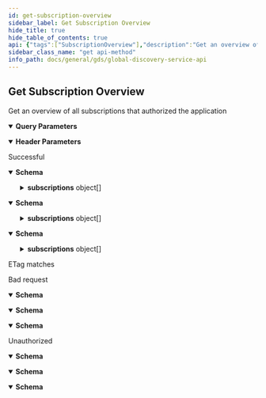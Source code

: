 ```yaml
---
id: get-subscription-overview
sidebar_label: Get Subscription Overview
hide_title: true
hide_table_of_contents: true
api: {"tags":["SubscriptionOverview"],"description":"Get an overview of all subscriptions that authorized the application","operationId":"GetSubscriptionOverview","parameters":[{"name":"subscriptionId","in":"query","description":"Subscription id","schema":{"type":"string","format":"uuid"}},{"name":"offset","in":"query","description":"Offset for paging","schema":{"type":"integer","format":"int32","default":0}},{"name":"limit","in":"query","description":"Limit for paging","schema":{"type":"integer","format":"int32","default":25}},{"name":"etag","in":"header","description":"Etag","schema":{"type":"string"}}],"responses":{"200":{"description":"Successful","content":{"text/plain":{"schema":{"type":"object","properties":{"totalCount":{"type":"integer","description":"Total count of items","format":"int32"},"subscriptions":{"type":"array","items":{"type":"object","properties":{"subscriptionId":{"type":"string","description":"Subscription id","format":"uuid"},"parentSubscriptionId":{"type":"string","description":"Parent subscription id","format":"uuid","nullable":true},"name":{"type":"string","description":"Subscription name","nullable":true},"tapioId":{"type":"string","description":"Tapio id","nullable":true},"assignedMachines":{"type":"array","items":{"type":"object","properties":{"tmid":{"type":"string","description":"TapioMachineId","nullable":true},"deviceType":{"enum":["Unknown","Machine","SmartDevice"],"type":"string","description":"Device type"},"deviceSubType":{"type":"string","description":"Device sub-type. If Device type is set to \"Machine\", Device sub-type will only contain one the following values: \"Unknown\", \"Edge\", \"Saw\", \"Cnc\", \"Sanding\", \"Drilling\", \"Assembly\", \"Storing\", \"Stock\", \"Sorting\", \"Shipping\", \"PreAssembly\", \"Lamination\", \"Moulding\", \"Packaging\", \"Handling\"","nullable":true},"displayName":{"type":"string","description":"Display name","nullable":true},"manufacturerSerialNumber":{"type":"string","description":"Serial number given to the machine by its manufacturer.","nullable":true},"onboardingDate":{"type":"string","description":"The date, when the machine has been added to the subscription","format":"date-time"},"equipmentGroup":{"type":"object","properties":{"id":{"type":"string","description":"Id of the equipment group.","nullable":true},"groupPosition":{"type":"integer","description":"Position of the machine within the group.","format":"int32"}},"additionalProperties":false,"description":"Information about a group in the context of a machine, assigned to it."},"assignedApplications":{"type":"array","items":{"type":"object","properties":{"id":{"type":"string","description":"Application id","format":"uuid"}},"additionalProperties":false,"description":"Assigned application"},"description":"List of assigned applications for this machine","nullable":true}},"additionalProperties":false,"description":"Machine information"},"description":"Assigned machines","nullable":true},"subscriptionTypes":{"type":"array","items":{"type":"string"},"description":"Subscription Types","nullable":true,"readOnly":true,"deprecated":true},"subscriptionFeatures":{"type":"array","items":{"type":"string"},"description":"Subscription Features","nullable":true},"servicePartners":{"type":"array","items":{"type":"object","properties":{"subscriptionId":{"type":"string","description":"Subscription id","format":"uuid"},"name":{"type":"string","description":"Service partner name","nullable":true},"customerNumber":{"type":"string","description":"Customer number","nullable":true},"parentSubscriptionId":{"type":"string","description":"Parent id","format":"uuid","nullable":true},"providerNo":{"type":"string","description":"Provider number","nullable":true},"servicePartnerType":{"enum":["MachineService","SharpeningService"],"type":"string","description":"Service partner type"}},"additionalProperties":false,"description":"Service partner"},"description":"Service partners","nullable":true},"licenses":{"type":"array","items":{"type":"object","properties":{"licenseId":{"type":"string","description":"License id","format":"uuid"},"applicationId":{"type":"string","description":"Application id","format":"uuid"},"createdDate":{"type":"string","description":"License creation date","format":"date-time"},"billingStartDate":{"type":"string","description":"Billing start date","format":"date-time"},"billingInterval":{"type":"string","description":"Billing interval","nullable":true},"licenseCount":{"type":"integer","description":"License count","format":"int32"}},"additionalProperties":false,"description":"License information"},"description":"Licenses","nullable":true},"equipmentGroups":{"type":"array","items":{"type":"object","properties":{"id":{"type":"string","description":"Equipment group id","nullable":true},"parentId":{"type":"string","description":"Id of the parent equipment group, or null if there is no parent.","nullable":true},"displayName":{"type":"string","description":"Display name","nullable":true},"groupPosition":{"type":"integer","description":"Position of the machine within the group","format":"int32"},"placesCount":{"type":"integer","description":"Number of places in the equipment group","format":"int32"},"type":{"enum":["Group","Warehouse","Root"],"type":"string"}},"additionalProperties":false,"description":"Equipment group information"},"description":"Equipment groups","nullable":true},"servicePartnerType":{"enum":["MachineService","SharpeningService"],"type":"string","description":"Service partner type"}},"additionalProperties":false,"description":"Subscription information"},"description":"List of subscription information","nullable":true}},"additionalProperties":false,"description":"Subscription overview response"}},"application/json":{"schema":{"type":"object","properties":{"totalCount":{"type":"integer","description":"Total count of items","format":"int32"},"subscriptions":{"type":"array","items":{"type":"object","properties":{"subscriptionId":{"type":"string","description":"Subscription id","format":"uuid"},"parentSubscriptionId":{"type":"string","description":"Parent subscription id","format":"uuid","nullable":true},"name":{"type":"string","description":"Subscription name","nullable":true},"tapioId":{"type":"string","description":"Tapio id","nullable":true},"assignedMachines":{"type":"array","items":{"type":"object","properties":{"tmid":{"type":"string","description":"TapioMachineId","nullable":true},"deviceType":{"enum":["Unknown","Machine","SmartDevice"],"type":"string","description":"Device type"},"deviceSubType":{"type":"string","description":"Device sub-type. If Device type is set to \"Machine\", Device sub-type will only contain one the following values: \"Unknown\", \"Edge\", \"Saw\", \"Cnc\", \"Sanding\", \"Drilling\", \"Assembly\", \"Storing\", \"Stock\", \"Sorting\", \"Shipping\", \"PreAssembly\", \"Lamination\", \"Moulding\", \"Packaging\", \"Handling\"","nullable":true},"displayName":{"type":"string","description":"Display name","nullable":true},"manufacturerSerialNumber":{"type":"string","description":"Serial number given to the machine by its manufacturer.","nullable":true},"onboardingDate":{"type":"string","description":"The date, when the machine has been added to the subscription","format":"date-time"},"equipmentGroup":{"type":"object","properties":{"id":{"type":"string","description":"Id of the equipment group.","nullable":true},"groupPosition":{"type":"integer","description":"Position of the machine within the group.","format":"int32"}},"additionalProperties":false,"description":"Information about a group in the context of a machine, assigned to it."},"assignedApplications":{"type":"array","items":{"type":"object","properties":{"id":{"type":"string","description":"Application id","format":"uuid"}},"additionalProperties":false,"description":"Assigned application"},"description":"List of assigned applications for this machine","nullable":true}},"additionalProperties":false,"description":"Machine information"},"description":"Assigned machines","nullable":true},"subscriptionTypes":{"type":"array","items":{"type":"string"},"description":"Subscription Types","nullable":true,"readOnly":true,"deprecated":true},"subscriptionFeatures":{"type":"array","items":{"type":"string"},"description":"Subscription Features","nullable":true},"servicePartners":{"type":"array","items":{"type":"object","properties":{"subscriptionId":{"type":"string","description":"Subscription id","format":"uuid"},"name":{"type":"string","description":"Service partner name","nullable":true},"customerNumber":{"type":"string","description":"Customer number","nullable":true},"parentSubscriptionId":{"type":"string","description":"Parent id","format":"uuid","nullable":true},"providerNo":{"type":"string","description":"Provider number","nullable":true},"servicePartnerType":{"enum":["MachineService","SharpeningService"],"type":"string","description":"Service partner type"}},"additionalProperties":false,"description":"Service partner"},"description":"Service partners","nullable":true},"licenses":{"type":"array","items":{"type":"object","properties":{"licenseId":{"type":"string","description":"License id","format":"uuid"},"applicationId":{"type":"string","description":"Application id","format":"uuid"},"createdDate":{"type":"string","description":"License creation date","format":"date-time"},"billingStartDate":{"type":"string","description":"Billing start date","format":"date-time"},"billingInterval":{"type":"string","description":"Billing interval","nullable":true},"licenseCount":{"type":"integer","description":"License count","format":"int32"}},"additionalProperties":false,"description":"License information"},"description":"Licenses","nullable":true},"equipmentGroups":{"type":"array","items":{"type":"object","properties":{"id":{"type":"string","description":"Equipment group id","nullable":true},"parentId":{"type":"string","description":"Id of the parent equipment group, or null if there is no parent.","nullable":true},"displayName":{"type":"string","description":"Display name","nullable":true},"groupPosition":{"type":"integer","description":"Position of the machine within the group","format":"int32"},"placesCount":{"type":"integer","description":"Number of places in the equipment group","format":"int32"},"type":{"enum":["Group","Warehouse","Root"],"type":"string"}},"additionalProperties":false,"description":"Equipment group information"},"description":"Equipment groups","nullable":true},"servicePartnerType":{"enum":["MachineService","SharpeningService"],"type":"string","description":"Service partner type"}},"additionalProperties":false,"description":"Subscription information"},"description":"List of subscription information","nullable":true}},"additionalProperties":false,"description":"Subscription overview response"}},"text/json":{"schema":{"type":"object","properties":{"totalCount":{"type":"integer","description":"Total count of items","format":"int32"},"subscriptions":{"type":"array","items":{"type":"object","properties":{"subscriptionId":{"type":"string","description":"Subscription id","format":"uuid"},"parentSubscriptionId":{"type":"string","description":"Parent subscription id","format":"uuid","nullable":true},"name":{"type":"string","description":"Subscription name","nullable":true},"tapioId":{"type":"string","description":"Tapio id","nullable":true},"assignedMachines":{"type":"array","items":{"type":"object","properties":{"tmid":{"type":"string","description":"TapioMachineId","nullable":true},"deviceType":{"enum":["Unknown","Machine","SmartDevice"],"type":"string","description":"Device type"},"deviceSubType":{"type":"string","description":"Device sub-type. If Device type is set to \"Machine\", Device sub-type will only contain one the following values: \"Unknown\", \"Edge\", \"Saw\", \"Cnc\", \"Sanding\", \"Drilling\", \"Assembly\", \"Storing\", \"Stock\", \"Sorting\", \"Shipping\", \"PreAssembly\", \"Lamination\", \"Moulding\", \"Packaging\", \"Handling\"","nullable":true},"displayName":{"type":"string","description":"Display name","nullable":true},"manufacturerSerialNumber":{"type":"string","description":"Serial number given to the machine by its manufacturer.","nullable":true},"onboardingDate":{"type":"string","description":"The date, when the machine has been added to the subscription","format":"date-time"},"equipmentGroup":{"type":"object","properties":{"id":{"type":"string","description":"Id of the equipment group.","nullable":true},"groupPosition":{"type":"integer","description":"Position of the machine within the group.","format":"int32"}},"additionalProperties":false,"description":"Information about a group in the context of a machine, assigned to it."},"assignedApplications":{"type":"array","items":{"type":"object","properties":{"id":{"type":"string","description":"Application id","format":"uuid"}},"additionalProperties":false,"description":"Assigned application"},"description":"List of assigned applications for this machine","nullable":true}},"additionalProperties":false,"description":"Machine information"},"description":"Assigned machines","nullable":true},"subscriptionTypes":{"type":"array","items":{"type":"string"},"description":"Subscription Types","nullable":true,"readOnly":true,"deprecated":true},"subscriptionFeatures":{"type":"array","items":{"type":"string"},"description":"Subscription Features","nullable":true},"servicePartners":{"type":"array","items":{"type":"object","properties":{"subscriptionId":{"type":"string","description":"Subscription id","format":"uuid"},"name":{"type":"string","description":"Service partner name","nullable":true},"customerNumber":{"type":"string","description":"Customer number","nullable":true},"parentSubscriptionId":{"type":"string","description":"Parent id","format":"uuid","nullable":true},"providerNo":{"type":"string","description":"Provider number","nullable":true},"servicePartnerType":{"enum":["MachineService","SharpeningService"],"type":"string","description":"Service partner type"}},"additionalProperties":false,"description":"Service partner"},"description":"Service partners","nullable":true},"licenses":{"type":"array","items":{"type":"object","properties":{"licenseId":{"type":"string","description":"License id","format":"uuid"},"applicationId":{"type":"string","description":"Application id","format":"uuid"},"createdDate":{"type":"string","description":"License creation date","format":"date-time"},"billingStartDate":{"type":"string","description":"Billing start date","format":"date-time"},"billingInterval":{"type":"string","description":"Billing interval","nullable":true},"licenseCount":{"type":"integer","description":"License count","format":"int32"}},"additionalProperties":false,"description":"License information"},"description":"Licenses","nullable":true},"equipmentGroups":{"type":"array","items":{"type":"object","properties":{"id":{"type":"string","description":"Equipment group id","nullable":true},"parentId":{"type":"string","description":"Id of the parent equipment group, or null if there is no parent.","nullable":true},"displayName":{"type":"string","description":"Display name","nullable":true},"groupPosition":{"type":"integer","description":"Position of the machine within the group","format":"int32"},"placesCount":{"type":"integer","description":"Number of places in the equipment group","format":"int32"},"type":{"enum":["Group","Warehouse","Root"],"type":"string"}},"additionalProperties":false,"description":"Equipment group information"},"description":"Equipment groups","nullable":true},"servicePartnerType":{"enum":["MachineService","SharpeningService"],"type":"string","description":"Service partner type"}},"additionalProperties":false,"description":"Subscription information"},"description":"List of subscription information","nullable":true}},"additionalProperties":false,"description":"Subscription overview response"}}}},"304":{"description":"ETag matches"},"400":{"description":"Bad request","content":{"text/plain":{"schema":{"type":"object","properties":{"message":{"type":"string","nullable":true},"details":{"type":"array","items":{"type":"string"},"nullable":true}},"additionalProperties":false}},"application/json":{"schema":{"type":"object","properties":{"message":{"type":"string","nullable":true},"details":{"type":"array","items":{"type":"string"},"nullable":true}},"additionalProperties":false}},"text/json":{"schema":{"type":"object","properties":{"message":{"type":"string","nullable":true},"details":{"type":"array","items":{"type":"string"},"nullable":true}},"additionalProperties":false}}}},"401":{"description":"Unauthorized","content":{"text/plain":{"schema":{"type":"object","properties":{"message":{"type":"string","nullable":true},"details":{"type":"array","items":{"type":"string"},"nullable":true}},"additionalProperties":false}},"application/json":{"schema":{"type":"object","properties":{"message":{"type":"string","nullable":true},"details":{"type":"array","items":{"type":"string"},"nullable":true}},"additionalProperties":false}},"text/json":{"schema":{"type":"object","properties":{"message":{"type":"string","nullable":true},"details":{"type":"array","items":{"type":"string"},"nullable":true}},"additionalProperties":false}}}}},"method":"get","path":"/api/subscriptionOverview","servers":[{"url":"https://apissgdstapiossint2.azurewebsites.net/"}],"security":[{"Bearer":[]}],"securitySchemes":{"Bearer":{"type":"apiKey","description":"Standard Authorization header using the Bearer scheme. Example: \"bearer {token}\"","name":"Authorization","in":"header"}},"info":{"title":"Global Discovery Service API","description":"tapio's Global Discovery Service API enables to retrieve information of subscriptions. For example, you can retrieve information about application settings which the customer has set, like paper format if you want to print something via a tapio connected application. If your application makes too many requests, HTTP status code 429 is returned. A Retry-After header is included in this response which indicates how long to wait before making the next request. HTTP 429 standard is followed.","termsOfService":"https://tapio.one/en/tapio-terms-of-use","contact":{"name":"tapio GmbH","url":"https://tapio.one","email":"developer@tapio.one"},"license":{"name":"tapio GmbH","url":"https://tapio.one/en/policy"},"version":"1"},"postman":{"name":"Get Subscription Overview","description":{"content":"Get an overview of all subscriptions that authorized the application","type":"text/plain"},"url":{"path":["api","subscriptionOverview"],"host":["{{baseUrl}}"],"query":[{"disabled":false,"description":{"content":"Subscription id","type":"text/plain"},"key":"subscriptionId","value":""},{"disabled":false,"description":{"content":"Offset for paging","type":"text/plain"},"key":"offset","value":""},{"disabled":false,"description":{"content":"Limit for paging","type":"text/plain"},"key":"limit","value":""}],"variable":[]},"header":[{"disabled":false,"description":{"content":"Etag","type":"text/plain"},"key":"etag","value":""},{"key":"Accept","value":"text/plain"}],"method":"GET"}}
sidebar_class_name: "get api-method"
info_path: docs/general/gds/global-discovery-service-api
---
```



## Get Subscription Overview



Get an overview of all subscriptions that authorized the application

<details style={{"marginBottom":"1rem"}} data-collapsed={false} open={true}><summary style={{}}><strong>Query Parameters</strong></summary><div><ul><ParamsItem className={"paramsItem"} param={{"name":"subscriptionId","in":"query","description":"Subscription id","schema":{"type":"string","format":"uuid"}}}></ParamsItem><ParamsItem className={"paramsItem"} param={{"name":"offset","in":"query","description":"Offset for paging","schema":{"type":"integer","format":"int32","default":0}}}></ParamsItem><ParamsItem className={"paramsItem"} param={{"name":"limit","in":"query","description":"Limit for paging","schema":{"type":"integer","format":"int32","default":25}}}></ParamsItem></ul></div></details><details style={{"marginBottom":"1rem"}} data-collapsed={false} open={true}><summary style={{}}><strong>Header Parameters</strong></summary><div><ul><ParamsItem className={"paramsItem"} param={{"name":"etag","in":"header","description":"Etag","schema":{"type":"string"}}}></ParamsItem></ul></div></details><div><ApiTabs><TabItem label={"200"} value={"200"}><div>

Successful

</div><div><MimeTabs groupId={"mime-type"}><TabItem label={"text/plain"} value={"text/plain"}><SchemaTabs groupId={"schema-tabs"}><TabItem label={"Schema"} value={"Schema"}><details style={{}} data-collapsed={false} open={true}><summary style={{"textAlign":"left"}}><strong>Schema</strong></summary><div style={{"textAlign":"left","marginLeft":"1rem"}}></div><ul style={{"marginLeft":"1rem"}}><SchemaItem collapsible={false} name={"totalCount"} required={false} schemaDescription={"Total count of items"} schemaName={"int32"} qualifierMessage={undefined} defaultValue={undefined}></SchemaItem><SchemaItem collapsible={true} className={"schemaItem"}><details style={{}}><summary style={{}}><strong>subscriptions</strong><span style={{"opacity":"0.6"}}> object[]</span></summary><div style={{"marginLeft":"1rem"}}><div style={{"marginTop":".5rem","marginBottom":".5rem"}}>

List of subscription information

</div><SchemaItem collapsible={false} name={"subscriptionId"} required={false} schemaDescription={"Subscription id"} schemaName={"uuid"} qualifierMessage={undefined} defaultValue={undefined}></SchemaItem><SchemaItem collapsible={false} name={"parentSubscriptionId"} required={false} schemaDescription={"Parent subscription id"} schemaName={"uuid"} qualifierMessage={undefined} defaultValue={undefined}></SchemaItem><SchemaItem collapsible={false} name={"name"} required={false} schemaDescription={"Subscription name"} schemaName={"string"} qualifierMessage={undefined} defaultValue={undefined}></SchemaItem><SchemaItem collapsible={false} name={"tapioId"} required={false} schemaDescription={"Tapio id"} schemaName={"string"} qualifierMessage={undefined} defaultValue={undefined}></SchemaItem><SchemaItem collapsible={true} className={"schemaItem"}><details style={{}}><summary style={{}}><strong>assignedMachines</strong><span style={{"opacity":"0.6"}}> object[]</span></summary><div style={{"marginLeft":"1rem"}}><div style={{"marginTop":".5rem","marginBottom":".5rem"}}>

Assigned machines

</div><SchemaItem collapsible={false} name={"tmid"} required={false} schemaDescription={"TapioMachineId"} schemaName={"string"} qualifierMessage={undefined} defaultValue={undefined}></SchemaItem><SchemaItem collapsible={false} name={"deviceType"} required={false} schemaDescription={"Device type"} schemaName={"string"} qualifierMessage={"**Possible values:** [`Unknown`, `Machine`, `SmartDevice`]"} defaultValue={undefined}></SchemaItem><SchemaItem collapsible={false} name={"deviceSubType"} required={false} schemaDescription={"Device sub-type. If Device type is set to \"Machine\", Device sub-type will only contain one the following values: \"Unknown\", \"Edge\", \"Saw\", \"Cnc\", \"Sanding\", \"Drilling\", \"Assembly\", \"Storing\", \"Stock\", \"Sorting\", \"Shipping\", \"PreAssembly\", \"Lamination\", \"Moulding\", \"Packaging\", \"Handling\""} schemaName={"string"} qualifierMessage={undefined} defaultValue={undefined}></SchemaItem><SchemaItem collapsible={false} name={"displayName"} required={false} schemaDescription={"Display name"} schemaName={"string"} qualifierMessage={undefined} defaultValue={undefined}></SchemaItem><SchemaItem collapsible={false} name={"manufacturerSerialNumber"} required={false} schemaDescription={"Serial number given to the machine by its manufacturer."} schemaName={"string"} qualifierMessage={undefined} defaultValue={undefined}></SchemaItem><SchemaItem collapsible={false} name={"onboardingDate"} required={false} schemaDescription={"The date, when the machine has been added to the subscription"} schemaName={"date-time"} qualifierMessage={undefined} defaultValue={undefined}></SchemaItem><SchemaItem collapsible={true} className={"schemaItem"}><details style={{}}><summary style={{}}><strong>equipmentGroup</strong><span style={{"opacity":"0.6"}}> object</span></summary><div style={{"marginLeft":"1rem"}}><div style={{"marginTop":".5rem","marginBottom":".5rem"}}>

Information about a group in the context of a machine, assigned to it.

</div><SchemaItem collapsible={false} name={"id"} required={false} schemaDescription={"Id of the equipment group."} schemaName={"string"} qualifierMessage={undefined} defaultValue={undefined}></SchemaItem><SchemaItem collapsible={false} name={"groupPosition"} required={false} schemaDescription={"Position of the machine within the group."} schemaName={"int32"} qualifierMessage={undefined} defaultValue={undefined}></SchemaItem></div></details></SchemaItem><SchemaItem collapsible={true} className={"schemaItem"}><details style={{}}><summary style={{}}><strong>assignedApplications</strong><span style={{"opacity":"0.6"}}> object[]</span></summary><div style={{"marginLeft":"1rem"}}><div style={{"marginTop":".5rem","marginBottom":".5rem"}}>

List of assigned applications for this machine

</div><SchemaItem collapsible={false} name={"id"} required={false} schemaDescription={"Application id"} schemaName={"uuid"} qualifierMessage={undefined} defaultValue={undefined}></SchemaItem></div></details></SchemaItem></div></details></SchemaItem><SchemaItem collapsible={false} name={"subscriptionTypes"} required={false} schemaDescription={"Subscription Types"} schemaName={"string[]"} qualifierMessage={undefined} defaultValue={undefined}></SchemaItem><SchemaItem collapsible={false} name={"subscriptionFeatures"} required={false} schemaDescription={"Subscription Features"} schemaName={"string[]"} qualifierMessage={undefined} defaultValue={undefined}></SchemaItem><SchemaItem collapsible={true} className={"schemaItem"}><details style={{}}><summary style={{}}><strong>servicePartners</strong><span style={{"opacity":"0.6"}}> object[]</span></summary><div style={{"marginLeft":"1rem"}}><div style={{"marginTop":".5rem","marginBottom":".5rem"}}>

Service partners

</div><SchemaItem collapsible={false} name={"subscriptionId"} required={false} schemaDescription={"Subscription id"} schemaName={"uuid"} qualifierMessage={undefined} defaultValue={undefined}></SchemaItem><SchemaItem collapsible={false} name={"name"} required={false} schemaDescription={"Service partner name"} schemaName={"string"} qualifierMessage={undefined} defaultValue={undefined}></SchemaItem><SchemaItem collapsible={false} name={"customerNumber"} required={false} schemaDescription={"Customer number"} schemaName={"string"} qualifierMessage={undefined} defaultValue={undefined}></SchemaItem><SchemaItem collapsible={false} name={"parentSubscriptionId"} required={false} schemaDescription={"Parent id"} schemaName={"uuid"} qualifierMessage={undefined} defaultValue={undefined}></SchemaItem><SchemaItem collapsible={false} name={"providerNo"} required={false} schemaDescription={"Provider number"} schemaName={"string"} qualifierMessage={undefined} defaultValue={undefined}></SchemaItem><SchemaItem collapsible={false} name={"servicePartnerType"} required={false} schemaDescription={"Service partner type"} schemaName={"string"} qualifierMessage={"**Possible values:** [`MachineService`, `SharpeningService`]"} defaultValue={undefined}></SchemaItem></div></details></SchemaItem><SchemaItem collapsible={true} className={"schemaItem"}><details style={{}}><summary style={{}}><strong>licenses</strong><span style={{"opacity":"0.6"}}> object[]</span></summary><div style={{"marginLeft":"1rem"}}><div style={{"marginTop":".5rem","marginBottom":".5rem"}}>

Licenses

</div><SchemaItem collapsible={false} name={"licenseId"} required={false} schemaDescription={"License id"} schemaName={"uuid"} qualifierMessage={undefined} defaultValue={undefined}></SchemaItem><SchemaItem collapsible={false} name={"applicationId"} required={false} schemaDescription={"Application id"} schemaName={"uuid"} qualifierMessage={undefined} defaultValue={undefined}></SchemaItem><SchemaItem collapsible={false} name={"createdDate"} required={false} schemaDescription={"License creation date"} schemaName={"date-time"} qualifierMessage={undefined} defaultValue={undefined}></SchemaItem><SchemaItem collapsible={false} name={"billingStartDate"} required={false} schemaDescription={"Billing start date"} schemaName={"date-time"} qualifierMessage={undefined} defaultValue={undefined}></SchemaItem><SchemaItem collapsible={false} name={"billingInterval"} required={false} schemaDescription={"Billing interval"} schemaName={"string"} qualifierMessage={undefined} defaultValue={undefined}></SchemaItem><SchemaItem collapsible={false} name={"licenseCount"} required={false} schemaDescription={"License count"} schemaName={"int32"} qualifierMessage={undefined} defaultValue={undefined}></SchemaItem></div></details></SchemaItem><SchemaItem collapsible={true} className={"schemaItem"}><details style={{}}><summary style={{}}><strong>equipmentGroups</strong><span style={{"opacity":"0.6"}}> object[]</span></summary><div style={{"marginLeft":"1rem"}}><div style={{"marginTop":".5rem","marginBottom":".5rem"}}>

Equipment groups

</div><SchemaItem collapsible={false} name={"id"} required={false} schemaDescription={"Equipment group id"} schemaName={"string"} qualifierMessage={undefined} defaultValue={undefined}></SchemaItem><SchemaItem collapsible={false} name={"parentId"} required={false} schemaDescription={"Id of the parent equipment group, or null if there is no parent."} schemaName={"string"} qualifierMessage={undefined} defaultValue={undefined}></SchemaItem><SchemaItem collapsible={false} name={"displayName"} required={false} schemaDescription={"Display name"} schemaName={"string"} qualifierMessage={undefined} defaultValue={undefined}></SchemaItem><SchemaItem collapsible={false} name={"groupPosition"} required={false} schemaDescription={"Position of the machine within the group"} schemaName={"int32"} qualifierMessage={undefined} defaultValue={undefined}></SchemaItem><SchemaItem collapsible={false} name={"placesCount"} required={false} schemaDescription={"Number of places in the equipment group"} schemaName={"int32"} qualifierMessage={undefined} defaultValue={undefined}></SchemaItem><SchemaItem collapsible={false} name={"type"} required={false} schemaDescription={undefined} schemaName={"string"} qualifierMessage={"**Possible values:** [`Group`, `Warehouse`, `Root`]"} defaultValue={undefined}></SchemaItem></div></details></SchemaItem><SchemaItem collapsible={false} name={"servicePartnerType"} required={false} schemaDescription={"Service partner type"} schemaName={"string"} qualifierMessage={"**Possible values:** [`MachineService`, `SharpeningService`]"} defaultValue={undefined}></SchemaItem></div></details></SchemaItem></ul></details></TabItem><TabItem label={"Example (from schema)"} value={"Example (from schema)"}><ResponseSamples responseExample={"{\n  \"totalCount\": 0,\n  \"subscriptions\": [\n    {\n      \"subscriptionId\": \"3fa85f64-5717-4562-b3fc-2c963f66afa6\",\n      \"parentSubscriptionId\": \"3fa85f64-5717-4562-b3fc-2c963f66afa6\",\n      \"name\": \"string\",\n      \"tapioId\": \"string\",\n      \"assignedMachines\": [\n        {\n          \"tmid\": \"string\",\n          \"deviceType\": \"Unknown\",\n          \"deviceSubType\": \"string\",\n          \"displayName\": \"string\",\n          \"manufacturerSerialNumber\": \"string\",\n          \"onboardingDate\": \"2022-09-19\",\n          \"equipmentGroup\": {\n            \"id\": \"string\",\n            \"groupPosition\": 0\n          },\n          \"assignedApplications\": [\n            {\n              \"id\": \"3fa85f64-5717-4562-b3fc-2c963f66afa6\"\n            }\n          ]\n        }\n      ],\n      \"subscriptionFeatures\": [\n        \"string\"\n      ],\n      \"servicePartners\": [\n        {\n          \"subscriptionId\": \"3fa85f64-5717-4562-b3fc-2c963f66afa6\",\n          \"name\": \"string\",\n          \"customerNumber\": \"string\",\n          \"parentSubscriptionId\": \"3fa85f64-5717-4562-b3fc-2c963f66afa6\",\n          \"providerNo\": \"string\",\n          \"servicePartnerType\": \"MachineService\"\n        }\n      ],\n      \"licenses\": [\n        {\n          \"licenseId\": \"3fa85f64-5717-4562-b3fc-2c963f66afa6\",\n          \"applicationId\": \"3fa85f64-5717-4562-b3fc-2c963f66afa6\",\n          \"createdDate\": \"2022-09-19\",\n          \"billingStartDate\": \"2022-09-19\",\n          \"billingInterval\": \"string\",\n          \"licenseCount\": 0\n        }\n      ],\n      \"equipmentGroups\": [\n        {\n          \"id\": \"string\",\n          \"parentId\": \"string\",\n          \"displayName\": \"string\",\n          \"groupPosition\": 0,\n          \"placesCount\": 0,\n          \"type\": \"Group\"\n        }\n      ],\n      \"servicePartnerType\": \"MachineService\"\n    }\n  ]\n}"} language={"json"}></ResponseSamples></TabItem></SchemaTabs></TabItem><TabItem label={"application/json"} value={"application/json"}><SchemaTabs groupId={"schema-tabs"}><TabItem label={"Schema"} value={"Schema"}><details style={{}} data-collapsed={false} open={true}><summary style={{"textAlign":"left"}}><strong>Schema</strong></summary><div style={{"textAlign":"left","marginLeft":"1rem"}}></div><ul style={{"marginLeft":"1rem"}}><SchemaItem collapsible={false} name={"totalCount"} required={false} schemaDescription={"Total count of items"} schemaName={"int32"} qualifierMessage={undefined} defaultValue={undefined}></SchemaItem><SchemaItem collapsible={true} className={"schemaItem"}><details style={{}}><summary style={{}}><strong>subscriptions</strong><span style={{"opacity":"0.6"}}> object[]</span></summary><div style={{"marginLeft":"1rem"}}><div style={{"marginTop":".5rem","marginBottom":".5rem"}}>

List of subscription information

</div><SchemaItem collapsible={false} name={"subscriptionId"} required={false} schemaDescription={"Subscription id"} schemaName={"uuid"} qualifierMessage={undefined} defaultValue={undefined}></SchemaItem><SchemaItem collapsible={false} name={"parentSubscriptionId"} required={false} schemaDescription={"Parent subscription id"} schemaName={"uuid"} qualifierMessage={undefined} defaultValue={undefined}></SchemaItem><SchemaItem collapsible={false} name={"name"} required={false} schemaDescription={"Subscription name"} schemaName={"string"} qualifierMessage={undefined} defaultValue={undefined}></SchemaItem><SchemaItem collapsible={false} name={"tapioId"} required={false} schemaDescription={"Tapio id"} schemaName={"string"} qualifierMessage={undefined} defaultValue={undefined}></SchemaItem><SchemaItem collapsible={true} className={"schemaItem"}><details style={{}}><summary style={{}}><strong>assignedMachines</strong><span style={{"opacity":"0.6"}}> object[]</span></summary><div style={{"marginLeft":"1rem"}}><div style={{"marginTop":".5rem","marginBottom":".5rem"}}>

Assigned machines

</div><SchemaItem collapsible={false} name={"tmid"} required={false} schemaDescription={"TapioMachineId"} schemaName={"string"} qualifierMessage={undefined} defaultValue={undefined}></SchemaItem><SchemaItem collapsible={false} name={"deviceType"} required={false} schemaDescription={"Device type"} schemaName={"string"} qualifierMessage={"**Possible values:** [`Unknown`, `Machine`, `SmartDevice`]"} defaultValue={undefined}></SchemaItem><SchemaItem collapsible={false} name={"deviceSubType"} required={false} schemaDescription={"Device sub-type. If Device type is set to \"Machine\", Device sub-type will only contain one the following values: \"Unknown\", \"Edge\", \"Saw\", \"Cnc\", \"Sanding\", \"Drilling\", \"Assembly\", \"Storing\", \"Stock\", \"Sorting\", \"Shipping\", \"PreAssembly\", \"Lamination\", \"Moulding\", \"Packaging\", \"Handling\""} schemaName={"string"} qualifierMessage={undefined} defaultValue={undefined}></SchemaItem><SchemaItem collapsible={false} name={"displayName"} required={false} schemaDescription={"Display name"} schemaName={"string"} qualifierMessage={undefined} defaultValue={undefined}></SchemaItem><SchemaItem collapsible={false} name={"manufacturerSerialNumber"} required={false} schemaDescription={"Serial number given to the machine by its manufacturer."} schemaName={"string"} qualifierMessage={undefined} defaultValue={undefined}></SchemaItem><SchemaItem collapsible={false} name={"onboardingDate"} required={false} schemaDescription={"The date, when the machine has been added to the subscription"} schemaName={"date-time"} qualifierMessage={undefined} defaultValue={undefined}></SchemaItem><SchemaItem collapsible={true} className={"schemaItem"}><details style={{}}><summary style={{}}><strong>equipmentGroup</strong><span style={{"opacity":"0.6"}}> object</span></summary><div style={{"marginLeft":"1rem"}}><div style={{"marginTop":".5rem","marginBottom":".5rem"}}>

Information about a group in the context of a machine, assigned to it.

</div><SchemaItem collapsible={false} name={"id"} required={false} schemaDescription={"Id of the equipment group."} schemaName={"string"} qualifierMessage={undefined} defaultValue={undefined}></SchemaItem><SchemaItem collapsible={false} name={"groupPosition"} required={false} schemaDescription={"Position of the machine within the group."} schemaName={"int32"} qualifierMessage={undefined} defaultValue={undefined}></SchemaItem></div></details></SchemaItem><SchemaItem collapsible={true} className={"schemaItem"}><details style={{}}><summary style={{}}><strong>assignedApplications</strong><span style={{"opacity":"0.6"}}> object[]</span></summary><div style={{"marginLeft":"1rem"}}><div style={{"marginTop":".5rem","marginBottom":".5rem"}}>

List of assigned applications for this machine

</div><SchemaItem collapsible={false} name={"id"} required={false} schemaDescription={"Application id"} schemaName={"uuid"} qualifierMessage={undefined} defaultValue={undefined}></SchemaItem></div></details></SchemaItem></div></details></SchemaItem><SchemaItem collapsible={false} name={"subscriptionTypes"} required={false} schemaDescription={"Subscription Types"} schemaName={"string[]"} qualifierMessage={undefined} defaultValue={undefined}></SchemaItem><SchemaItem collapsible={false} name={"subscriptionFeatures"} required={false} schemaDescription={"Subscription Features"} schemaName={"string[]"} qualifierMessage={undefined} defaultValue={undefined}></SchemaItem><SchemaItem collapsible={true} className={"schemaItem"}><details style={{}}><summary style={{}}><strong>servicePartners</strong><span style={{"opacity":"0.6"}}> object[]</span></summary><div style={{"marginLeft":"1rem"}}><div style={{"marginTop":".5rem","marginBottom":".5rem"}}>

Service partners

</div><SchemaItem collapsible={false} name={"subscriptionId"} required={false} schemaDescription={"Subscription id"} schemaName={"uuid"} qualifierMessage={undefined} defaultValue={undefined}></SchemaItem><SchemaItem collapsible={false} name={"name"} required={false} schemaDescription={"Service partner name"} schemaName={"string"} qualifierMessage={undefined} defaultValue={undefined}></SchemaItem><SchemaItem collapsible={false} name={"customerNumber"} required={false} schemaDescription={"Customer number"} schemaName={"string"} qualifierMessage={undefined} defaultValue={undefined}></SchemaItem><SchemaItem collapsible={false} name={"parentSubscriptionId"} required={false} schemaDescription={"Parent id"} schemaName={"uuid"} qualifierMessage={undefined} defaultValue={undefined}></SchemaItem><SchemaItem collapsible={false} name={"providerNo"} required={false} schemaDescription={"Provider number"} schemaName={"string"} qualifierMessage={undefined} defaultValue={undefined}></SchemaItem><SchemaItem collapsible={false} name={"servicePartnerType"} required={false} schemaDescription={"Service partner type"} schemaName={"string"} qualifierMessage={"**Possible values:** [`MachineService`, `SharpeningService`]"} defaultValue={undefined}></SchemaItem></div></details></SchemaItem><SchemaItem collapsible={true} className={"schemaItem"}><details style={{}}><summary style={{}}><strong>licenses</strong><span style={{"opacity":"0.6"}}> object[]</span></summary><div style={{"marginLeft":"1rem"}}><div style={{"marginTop":".5rem","marginBottom":".5rem"}}>

Licenses

</div><SchemaItem collapsible={false} name={"licenseId"} required={false} schemaDescription={"License id"} schemaName={"uuid"} qualifierMessage={undefined} defaultValue={undefined}></SchemaItem><SchemaItem collapsible={false} name={"applicationId"} required={false} schemaDescription={"Application id"} schemaName={"uuid"} qualifierMessage={undefined} defaultValue={undefined}></SchemaItem><SchemaItem collapsible={false} name={"createdDate"} required={false} schemaDescription={"License creation date"} schemaName={"date-time"} qualifierMessage={undefined} defaultValue={undefined}></SchemaItem><SchemaItem collapsible={false} name={"billingStartDate"} required={false} schemaDescription={"Billing start date"} schemaName={"date-time"} qualifierMessage={undefined} defaultValue={undefined}></SchemaItem><SchemaItem collapsible={false} name={"billingInterval"} required={false} schemaDescription={"Billing interval"} schemaName={"string"} qualifierMessage={undefined} defaultValue={undefined}></SchemaItem><SchemaItem collapsible={false} name={"licenseCount"} required={false} schemaDescription={"License count"} schemaName={"int32"} qualifierMessage={undefined} defaultValue={undefined}></SchemaItem></div></details></SchemaItem><SchemaItem collapsible={true} className={"schemaItem"}><details style={{}}><summary style={{}}><strong>equipmentGroups</strong><span style={{"opacity":"0.6"}}> object[]</span></summary><div style={{"marginLeft":"1rem"}}><div style={{"marginTop":".5rem","marginBottom":".5rem"}}>

Equipment groups

</div><SchemaItem collapsible={false} name={"id"} required={false} schemaDescription={"Equipment group id"} schemaName={"string"} qualifierMessage={undefined} defaultValue={undefined}></SchemaItem><SchemaItem collapsible={false} name={"parentId"} required={false} schemaDescription={"Id of the parent equipment group, or null if there is no parent."} schemaName={"string"} qualifierMessage={undefined} defaultValue={undefined}></SchemaItem><SchemaItem collapsible={false} name={"displayName"} required={false} schemaDescription={"Display name"} schemaName={"string"} qualifierMessage={undefined} defaultValue={undefined}></SchemaItem><SchemaItem collapsible={false} name={"groupPosition"} required={false} schemaDescription={"Position of the machine within the group"} schemaName={"int32"} qualifierMessage={undefined} defaultValue={undefined}></SchemaItem><SchemaItem collapsible={false} name={"placesCount"} required={false} schemaDescription={"Number of places in the equipment group"} schemaName={"int32"} qualifierMessage={undefined} defaultValue={undefined}></SchemaItem><SchemaItem collapsible={false} name={"type"} required={false} schemaDescription={undefined} schemaName={"string"} qualifierMessage={"**Possible values:** [`Group`, `Warehouse`, `Root`]"} defaultValue={undefined}></SchemaItem></div></details></SchemaItem><SchemaItem collapsible={false} name={"servicePartnerType"} required={false} schemaDescription={"Service partner type"} schemaName={"string"} qualifierMessage={"**Possible values:** [`MachineService`, `SharpeningService`]"} defaultValue={undefined}></SchemaItem></div></details></SchemaItem></ul></details></TabItem><TabItem label={"Example (from schema)"} value={"Example (from schema)"}><ResponseSamples responseExample={"{\n  \"totalCount\": 0,\n  \"subscriptions\": [\n    {\n      \"subscriptionId\": \"3fa85f64-5717-4562-b3fc-2c963f66afa6\",\n      \"parentSubscriptionId\": \"3fa85f64-5717-4562-b3fc-2c963f66afa6\",\n      \"name\": \"string\",\n      \"tapioId\": \"string\",\n      \"assignedMachines\": [\n        {\n          \"tmid\": \"string\",\n          \"deviceType\": \"Unknown\",\n          \"deviceSubType\": \"string\",\n          \"displayName\": \"string\",\n          \"manufacturerSerialNumber\": \"string\",\n          \"onboardingDate\": \"2022-09-19\",\n          \"equipmentGroup\": {\n            \"id\": \"string\",\n            \"groupPosition\": 0\n          },\n          \"assignedApplications\": [\n            {\n              \"id\": \"3fa85f64-5717-4562-b3fc-2c963f66afa6\"\n            }\n          ]\n        }\n      ],\n      \"subscriptionFeatures\": [\n        \"string\"\n      ],\n      \"servicePartners\": [\n        {\n          \"subscriptionId\": \"3fa85f64-5717-4562-b3fc-2c963f66afa6\",\n          \"name\": \"string\",\n          \"customerNumber\": \"string\",\n          \"parentSubscriptionId\": \"3fa85f64-5717-4562-b3fc-2c963f66afa6\",\n          \"providerNo\": \"string\",\n          \"servicePartnerType\": \"MachineService\"\n        }\n      ],\n      \"licenses\": [\n        {\n          \"licenseId\": \"3fa85f64-5717-4562-b3fc-2c963f66afa6\",\n          \"applicationId\": \"3fa85f64-5717-4562-b3fc-2c963f66afa6\",\n          \"createdDate\": \"2022-09-19\",\n          \"billingStartDate\": \"2022-09-19\",\n          \"billingInterval\": \"string\",\n          \"licenseCount\": 0\n        }\n      ],\n      \"equipmentGroups\": [\n        {\n          \"id\": \"string\",\n          \"parentId\": \"string\",\n          \"displayName\": \"string\",\n          \"groupPosition\": 0,\n          \"placesCount\": 0,\n          \"type\": \"Group\"\n        }\n      ],\n      \"servicePartnerType\": \"MachineService\"\n    }\n  ]\n}"} language={"json"}></ResponseSamples></TabItem></SchemaTabs></TabItem><TabItem label={"text/json"} value={"text/json"}><SchemaTabs groupId={"schema-tabs"}><TabItem label={"Schema"} value={"Schema"}><details style={{}} data-collapsed={false} open={true}><summary style={{"textAlign":"left"}}><strong>Schema</strong></summary><div style={{"textAlign":"left","marginLeft":"1rem"}}></div><ul style={{"marginLeft":"1rem"}}><SchemaItem collapsible={false} name={"totalCount"} required={false} schemaDescription={"Total count of items"} schemaName={"int32"} qualifierMessage={undefined} defaultValue={undefined}></SchemaItem><SchemaItem collapsible={true} className={"schemaItem"}><details style={{}}><summary style={{}}><strong>subscriptions</strong><span style={{"opacity":"0.6"}}> object[]</span></summary><div style={{"marginLeft":"1rem"}}><div style={{"marginTop":".5rem","marginBottom":".5rem"}}>

List of subscription information

</div><SchemaItem collapsible={false} name={"subscriptionId"} required={false} schemaDescription={"Subscription id"} schemaName={"uuid"} qualifierMessage={undefined} defaultValue={undefined}></SchemaItem><SchemaItem collapsible={false} name={"parentSubscriptionId"} required={false} schemaDescription={"Parent subscription id"} schemaName={"uuid"} qualifierMessage={undefined} defaultValue={undefined}></SchemaItem><SchemaItem collapsible={false} name={"name"} required={false} schemaDescription={"Subscription name"} schemaName={"string"} qualifierMessage={undefined} defaultValue={undefined}></SchemaItem><SchemaItem collapsible={false} name={"tapioId"} required={false} schemaDescription={"Tapio id"} schemaName={"string"} qualifierMessage={undefined} defaultValue={undefined}></SchemaItem><SchemaItem collapsible={true} className={"schemaItem"}><details style={{}}><summary style={{}}><strong>assignedMachines</strong><span style={{"opacity":"0.6"}}> object[]</span></summary><div style={{"marginLeft":"1rem"}}><div style={{"marginTop":".5rem","marginBottom":".5rem"}}>

Assigned machines

</div><SchemaItem collapsible={false} name={"tmid"} required={false} schemaDescription={"TapioMachineId"} schemaName={"string"} qualifierMessage={undefined} defaultValue={undefined}></SchemaItem><SchemaItem collapsible={false} name={"deviceType"} required={false} schemaDescription={"Device type"} schemaName={"string"} qualifierMessage={"**Possible values:** [`Unknown`, `Machine`, `SmartDevice`]"} defaultValue={undefined}></SchemaItem><SchemaItem collapsible={false} name={"deviceSubType"} required={false} schemaDescription={"Device sub-type. If Device type is set to \"Machine\", Device sub-type will only contain one the following values: \"Unknown\", \"Edge\", \"Saw\", \"Cnc\", \"Sanding\", \"Drilling\", \"Assembly\", \"Storing\", \"Stock\", \"Sorting\", \"Shipping\", \"PreAssembly\", \"Lamination\", \"Moulding\", \"Packaging\", \"Handling\""} schemaName={"string"} qualifierMessage={undefined} defaultValue={undefined}></SchemaItem><SchemaItem collapsible={false} name={"displayName"} required={false} schemaDescription={"Display name"} schemaName={"string"} qualifierMessage={undefined} defaultValue={undefined}></SchemaItem><SchemaItem collapsible={false} name={"manufacturerSerialNumber"} required={false} schemaDescription={"Serial number given to the machine by its manufacturer."} schemaName={"string"} qualifierMessage={undefined} defaultValue={undefined}></SchemaItem><SchemaItem collapsible={false} name={"onboardingDate"} required={false} schemaDescription={"The date, when the machine has been added to the subscription"} schemaName={"date-time"} qualifierMessage={undefined} defaultValue={undefined}></SchemaItem><SchemaItem collapsible={true} className={"schemaItem"}><details style={{}}><summary style={{}}><strong>equipmentGroup</strong><span style={{"opacity":"0.6"}}> object</span></summary><div style={{"marginLeft":"1rem"}}><div style={{"marginTop":".5rem","marginBottom":".5rem"}}>

Information about a group in the context of a machine, assigned to it.

</div><SchemaItem collapsible={false} name={"id"} required={false} schemaDescription={"Id of the equipment group."} schemaName={"string"} qualifierMessage={undefined} defaultValue={undefined}></SchemaItem><SchemaItem collapsible={false} name={"groupPosition"} required={false} schemaDescription={"Position of the machine within the group."} schemaName={"int32"} qualifierMessage={undefined} defaultValue={undefined}></SchemaItem></div></details></SchemaItem><SchemaItem collapsible={true} className={"schemaItem"}><details style={{}}><summary style={{}}><strong>assignedApplications</strong><span style={{"opacity":"0.6"}}> object[]</span></summary><div style={{"marginLeft":"1rem"}}><div style={{"marginTop":".5rem","marginBottom":".5rem"}}>

List of assigned applications for this machine

</div><SchemaItem collapsible={false} name={"id"} required={false} schemaDescription={"Application id"} schemaName={"uuid"} qualifierMessage={undefined} defaultValue={undefined}></SchemaItem></div></details></SchemaItem></div></details></SchemaItem><SchemaItem collapsible={false} name={"subscriptionTypes"} required={false} schemaDescription={"Subscription Types"} schemaName={"string[]"} qualifierMessage={undefined} defaultValue={undefined}></SchemaItem><SchemaItem collapsible={false} name={"subscriptionFeatures"} required={false} schemaDescription={"Subscription Features"} schemaName={"string[]"} qualifierMessage={undefined} defaultValue={undefined}></SchemaItem><SchemaItem collapsible={true} className={"schemaItem"}><details style={{}}><summary style={{}}><strong>servicePartners</strong><span style={{"opacity":"0.6"}}> object[]</span></summary><div style={{"marginLeft":"1rem"}}><div style={{"marginTop":".5rem","marginBottom":".5rem"}}>

Service partners

</div><SchemaItem collapsible={false} name={"subscriptionId"} required={false} schemaDescription={"Subscription id"} schemaName={"uuid"} qualifierMessage={undefined} defaultValue={undefined}></SchemaItem><SchemaItem collapsible={false} name={"name"} required={false} schemaDescription={"Service partner name"} schemaName={"string"} qualifierMessage={undefined} defaultValue={undefined}></SchemaItem><SchemaItem collapsible={false} name={"customerNumber"} required={false} schemaDescription={"Customer number"} schemaName={"string"} qualifierMessage={undefined} defaultValue={undefined}></SchemaItem><SchemaItem collapsible={false} name={"parentSubscriptionId"} required={false} schemaDescription={"Parent id"} schemaName={"uuid"} qualifierMessage={undefined} defaultValue={undefined}></SchemaItem><SchemaItem collapsible={false} name={"providerNo"} required={false} schemaDescription={"Provider number"} schemaName={"string"} qualifierMessage={undefined} defaultValue={undefined}></SchemaItem><SchemaItem collapsible={false} name={"servicePartnerType"} required={false} schemaDescription={"Service partner type"} schemaName={"string"} qualifierMessage={"**Possible values:** [`MachineService`, `SharpeningService`]"} defaultValue={undefined}></SchemaItem></div></details></SchemaItem><SchemaItem collapsible={true} className={"schemaItem"}><details style={{}}><summary style={{}}><strong>licenses</strong><span style={{"opacity":"0.6"}}> object[]</span></summary><div style={{"marginLeft":"1rem"}}><div style={{"marginTop":".5rem","marginBottom":".5rem"}}>

Licenses

</div><SchemaItem collapsible={false} name={"licenseId"} required={false} schemaDescription={"License id"} schemaName={"uuid"} qualifierMessage={undefined} defaultValue={undefined}></SchemaItem><SchemaItem collapsible={false} name={"applicationId"} required={false} schemaDescription={"Application id"} schemaName={"uuid"} qualifierMessage={undefined} defaultValue={undefined}></SchemaItem><SchemaItem collapsible={false} name={"createdDate"} required={false} schemaDescription={"License creation date"} schemaName={"date-time"} qualifierMessage={undefined} defaultValue={undefined}></SchemaItem><SchemaItem collapsible={false} name={"billingStartDate"} required={false} schemaDescription={"Billing start date"} schemaName={"date-time"} qualifierMessage={undefined} defaultValue={undefined}></SchemaItem><SchemaItem collapsible={false} name={"billingInterval"} required={false} schemaDescription={"Billing interval"} schemaName={"string"} qualifierMessage={undefined} defaultValue={undefined}></SchemaItem><SchemaItem collapsible={false} name={"licenseCount"} required={false} schemaDescription={"License count"} schemaName={"int32"} qualifierMessage={undefined} defaultValue={undefined}></SchemaItem></div></details></SchemaItem><SchemaItem collapsible={true} className={"schemaItem"}><details style={{}}><summary style={{}}><strong>equipmentGroups</strong><span style={{"opacity":"0.6"}}> object[]</span></summary><div style={{"marginLeft":"1rem"}}><div style={{"marginTop":".5rem","marginBottom":".5rem"}}>

Equipment groups

</div><SchemaItem collapsible={false} name={"id"} required={false} schemaDescription={"Equipment group id"} schemaName={"string"} qualifierMessage={undefined} defaultValue={undefined}></SchemaItem><SchemaItem collapsible={false} name={"parentId"} required={false} schemaDescription={"Id of the parent equipment group, or null if there is no parent."} schemaName={"string"} qualifierMessage={undefined} defaultValue={undefined}></SchemaItem><SchemaItem collapsible={false} name={"displayName"} required={false} schemaDescription={"Display name"} schemaName={"string"} qualifierMessage={undefined} defaultValue={undefined}></SchemaItem><SchemaItem collapsible={false} name={"groupPosition"} required={false} schemaDescription={"Position of the machine within the group"} schemaName={"int32"} qualifierMessage={undefined} defaultValue={undefined}></SchemaItem><SchemaItem collapsible={false} name={"placesCount"} required={false} schemaDescription={"Number of places in the equipment group"} schemaName={"int32"} qualifierMessage={undefined} defaultValue={undefined}></SchemaItem><SchemaItem collapsible={false} name={"type"} required={false} schemaDescription={undefined} schemaName={"string"} qualifierMessage={"**Possible values:** [`Group`, `Warehouse`, `Root`]"} defaultValue={undefined}></SchemaItem></div></details></SchemaItem><SchemaItem collapsible={false} name={"servicePartnerType"} required={false} schemaDescription={"Service partner type"} schemaName={"string"} qualifierMessage={"**Possible values:** [`MachineService`, `SharpeningService`]"} defaultValue={undefined}></SchemaItem></div></details></SchemaItem></ul></details></TabItem><TabItem label={"Example (from schema)"} value={"Example (from schema)"}><ResponseSamples responseExample={"{\n  \"totalCount\": 0,\n  \"subscriptions\": [\n    {\n      \"subscriptionId\": \"3fa85f64-5717-4562-b3fc-2c963f66afa6\",\n      \"parentSubscriptionId\": \"3fa85f64-5717-4562-b3fc-2c963f66afa6\",\n      \"name\": \"string\",\n      \"tapioId\": \"string\",\n      \"assignedMachines\": [\n        {\n          \"tmid\": \"string\",\n          \"deviceType\": \"Unknown\",\n          \"deviceSubType\": \"string\",\n          \"displayName\": \"string\",\n          \"manufacturerSerialNumber\": \"string\",\n          \"onboardingDate\": \"2022-09-19\",\n          \"equipmentGroup\": {\n            \"id\": \"string\",\n            \"groupPosition\": 0\n          },\n          \"assignedApplications\": [\n            {\n              \"id\": \"3fa85f64-5717-4562-b3fc-2c963f66afa6\"\n            }\n          ]\n        }\n      ],\n      \"subscriptionFeatures\": [\n        \"string\"\n      ],\n      \"servicePartners\": [\n        {\n          \"subscriptionId\": \"3fa85f64-5717-4562-b3fc-2c963f66afa6\",\n          \"name\": \"string\",\n          \"customerNumber\": \"string\",\n          \"parentSubscriptionId\": \"3fa85f64-5717-4562-b3fc-2c963f66afa6\",\n          \"providerNo\": \"string\",\n          \"servicePartnerType\": \"MachineService\"\n        }\n      ],\n      \"licenses\": [\n        {\n          \"licenseId\": \"3fa85f64-5717-4562-b3fc-2c963f66afa6\",\n          \"applicationId\": \"3fa85f64-5717-4562-b3fc-2c963f66afa6\",\n          \"createdDate\": \"2022-09-19\",\n          \"billingStartDate\": \"2022-09-19\",\n          \"billingInterval\": \"string\",\n          \"licenseCount\": 0\n        }\n      ],\n      \"equipmentGroups\": [\n        {\n          \"id\": \"string\",\n          \"parentId\": \"string\",\n          \"displayName\": \"string\",\n          \"groupPosition\": 0,\n          \"placesCount\": 0,\n          \"type\": \"Group\"\n        }\n      ],\n      \"servicePartnerType\": \"MachineService\"\n    }\n  ]\n}"} language={"json"}></ResponseSamples></TabItem></SchemaTabs></TabItem></MimeTabs></div></TabItem><TabItem label={"304"} value={"304"}><div>

ETag matches

</div><div></div></TabItem><TabItem label={"400"} value={"400"}><div>

Bad request

</div><div><MimeTabs groupId={"mime-type"}><TabItem label={"text/plain"} value={"text/plain"}><SchemaTabs groupId={"schema-tabs"}><TabItem label={"Schema"} value={"Schema"}><details style={{}} data-collapsed={false} open={true}><summary style={{"textAlign":"left"}}><strong>Schema</strong></summary><div style={{"textAlign":"left","marginLeft":"1rem"}}></div><ul style={{"marginLeft":"1rem"}}><SchemaItem collapsible={false} name={"message"} required={false} schemaDescription={undefined} schemaName={"string"} qualifierMessage={undefined} defaultValue={undefined}></SchemaItem><SchemaItem collapsible={false} name={"details"} required={false} schemaDescription={undefined} schemaName={"string[]"} qualifierMessage={undefined} defaultValue={undefined}></SchemaItem></ul></details></TabItem><TabItem label={"Example (from schema)"} value={"Example (from schema)"}><ResponseSamples responseExample={"{\n  \"message\": \"string\",\n  \"details\": [\n    \"string\"\n  ]\n}"} language={"json"}></ResponseSamples></TabItem></SchemaTabs></TabItem><TabItem label={"application/json"} value={"application/json"}><SchemaTabs groupId={"schema-tabs"}><TabItem label={"Schema"} value={"Schema"}><details style={{}} data-collapsed={false} open={true}><summary style={{"textAlign":"left"}}><strong>Schema</strong></summary><div style={{"textAlign":"left","marginLeft":"1rem"}}></div><ul style={{"marginLeft":"1rem"}}><SchemaItem collapsible={false} name={"message"} required={false} schemaDescription={undefined} schemaName={"string"} qualifierMessage={undefined} defaultValue={undefined}></SchemaItem><SchemaItem collapsible={false} name={"details"} required={false} schemaDescription={undefined} schemaName={"string[]"} qualifierMessage={undefined} defaultValue={undefined}></SchemaItem></ul></details></TabItem><TabItem label={"Example (from schema)"} value={"Example (from schema)"}><ResponseSamples responseExample={"{\n  \"message\": \"string\",\n  \"details\": [\n    \"string\"\n  ]\n}"} language={"json"}></ResponseSamples></TabItem></SchemaTabs></TabItem><TabItem label={"text/json"} value={"text/json"}><SchemaTabs groupId={"schema-tabs"}><TabItem label={"Schema"} value={"Schema"}><details style={{}} data-collapsed={false} open={true}><summary style={{"textAlign":"left"}}><strong>Schema</strong></summary><div style={{"textAlign":"left","marginLeft":"1rem"}}></div><ul style={{"marginLeft":"1rem"}}><SchemaItem collapsible={false} name={"message"} required={false} schemaDescription={undefined} schemaName={"string"} qualifierMessage={undefined} defaultValue={undefined}></SchemaItem><SchemaItem collapsible={false} name={"details"} required={false} schemaDescription={undefined} schemaName={"string[]"} qualifierMessage={undefined} defaultValue={undefined}></SchemaItem></ul></details></TabItem><TabItem label={"Example (from schema)"} value={"Example (from schema)"}><ResponseSamples responseExample={"{\n  \"message\": \"string\",\n  \"details\": [\n    \"string\"\n  ]\n}"} language={"json"}></ResponseSamples></TabItem></SchemaTabs></TabItem></MimeTabs></div></TabItem><TabItem label={"401"} value={"401"}><div>

Unauthorized

</div><div><MimeTabs groupId={"mime-type"}><TabItem label={"text/plain"} value={"text/plain"}><SchemaTabs groupId={"schema-tabs"}><TabItem label={"Schema"} value={"Schema"}><details style={{}} data-collapsed={false} open={true}><summary style={{"textAlign":"left"}}><strong>Schema</strong></summary><div style={{"textAlign":"left","marginLeft":"1rem"}}></div><ul style={{"marginLeft":"1rem"}}><SchemaItem collapsible={false} name={"message"} required={false} schemaDescription={undefined} schemaName={"string"} qualifierMessage={undefined} defaultValue={undefined}></SchemaItem><SchemaItem collapsible={false} name={"details"} required={false} schemaDescription={undefined} schemaName={"string[]"} qualifierMessage={undefined} defaultValue={undefined}></SchemaItem></ul></details></TabItem><TabItem label={"Example (from schema)"} value={"Example (from schema)"}><ResponseSamples responseExample={"{\n  \"message\": \"string\",\n  \"details\": [\n    \"string\"\n  ]\n}"} language={"json"}></ResponseSamples></TabItem></SchemaTabs></TabItem><TabItem label={"application/json"} value={"application/json"}><SchemaTabs groupId={"schema-tabs"}><TabItem label={"Schema"} value={"Schema"}><details style={{}} data-collapsed={false} open={true}><summary style={{"textAlign":"left"}}><strong>Schema</strong></summary><div style={{"textAlign":"left","marginLeft":"1rem"}}></div><ul style={{"marginLeft":"1rem"}}><SchemaItem collapsible={false} name={"message"} required={false} schemaDescription={undefined} schemaName={"string"} qualifierMessage={undefined} defaultValue={undefined}></SchemaItem><SchemaItem collapsible={false} name={"details"} required={false} schemaDescription={undefined} schemaName={"string[]"} qualifierMessage={undefined} defaultValue={undefined}></SchemaItem></ul></details></TabItem><TabItem label={"Example (from schema)"} value={"Example (from schema)"}><ResponseSamples responseExample={"{\n  \"message\": \"string\",\n  \"details\": [\n    \"string\"\n  ]\n}"} language={"json"}></ResponseSamples></TabItem></SchemaTabs></TabItem><TabItem label={"text/json"} value={"text/json"}><SchemaTabs groupId={"schema-tabs"}><TabItem label={"Schema"} value={"Schema"}><details style={{}} data-collapsed={false} open={true}><summary style={{"textAlign":"left"}}><strong>Schema</strong></summary><div style={{"textAlign":"left","marginLeft":"1rem"}}></div><ul style={{"marginLeft":"1rem"}}><SchemaItem collapsible={false} name={"message"} required={false} schemaDescription={undefined} schemaName={"string"} qualifierMessage={undefined} defaultValue={undefined}></SchemaItem><SchemaItem collapsible={false} name={"details"} required={false} schemaDescription={undefined} schemaName={"string[]"} qualifierMessage={undefined} defaultValue={undefined}></SchemaItem></ul></details></TabItem><TabItem label={"Example (from schema)"} value={"Example (from schema)"}><ResponseSamples responseExample={"{\n  \"message\": \"string\",\n  \"details\": [\n    \"string\"\n  ]\n}"} language={"json"}></ResponseSamples></TabItem></SchemaTabs></TabItem></MimeTabs></div></TabItem></ApiTabs></div>
      